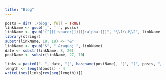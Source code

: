 ```yaml
---
title: "Blog"
---
```


<div style='float:right'>
<a class="twitter-timeline" data-width="300" data-height="300" data-theme="light" data-link-color="#a00" href="https://twitter.com/jvcasill"></a> <script async src="//platform.twitter.com/widgets.js" charset="utf-8"></script>
</div>



```r
posts = dir('./blog', full = TRUE)
linkName <- gsub("_", " ", posts)
linkName <- gsub("(^|[[:space:]])([[:alpha:]])", "\\1\\U\\2", linkName, perl = TRUE)
library(stringr)
substr(linkName, 18, 18) <- "&"
linkName <- gsub("&", " &raquo; ", linkName)
date <- substr(linkName, 8, 26)
postName <- substr(linkName, 27, 70)

links = paste0("- ", date, "[", basename(postName), "]", "(", posts, "/index.html)")
length <- length(posts) - 4
writeLines(links[rev(seq(length))])
```


